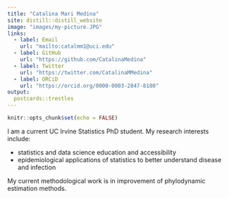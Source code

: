 ```yaml
---
title: "Catalina Mari Medina"
site: distill::distill_website
image: "images/my-picture.JPG"
links:
  - label: Email
    url: "mailto:catalmm1@uci.edu"
  - label: GitHub
    url: "https://github.com/CatalinaMedina"
  - label: Twitter
    url: "https://twitter.com/CatalinaMMedina"
  - label: ORCiD
    url: "https://orcid.org/0000-0003-2847-8180"
output:
  postcards::trestles
---
```


```r
knitr::opts_chunk$set(echo = FALSE)
```
  

I am a current UC Irvine Statistics PhD student. My research interests include:  

- statistics and data science education and accessibility
- epidemiological applications of statistics to better understand disease and infection 

My current methodological work is in improvement of phylodynamic estimation methods. 
